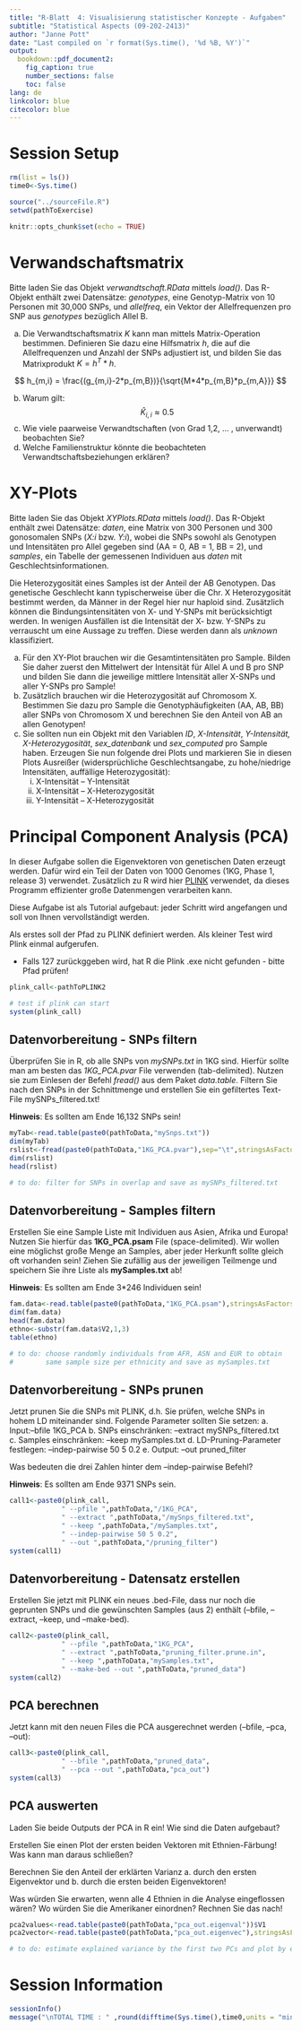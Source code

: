 ```yaml
---
title: "R-Blatt  4: Visualisierung statistischer Konzepte - Aufgaben"
subtitle: "Statistical Aspects (09-202-2413)"
author: "Janne Pott"
date: "Last compiled on `r format(Sys.time(), '%d %B, %Y')`"
output: 
  bookdown::pdf_document2: 
    fig_caption: true
    number_sections: false
    toc: false
lang: de
linkcolor: blue
citecolor: blue
---
```


# Session Setup

```r
rm(list = ls())
time0<-Sys.time()

source("../sourceFile.R")
setwd(pathToExercise)

knitr::opts_chunk$set(echo = TRUE)
```

# Verwandschaftsmatrix

Bitte laden Sie das Objekt *verwandtschaft.RData* mittels *load()*. Das R-Objekt enthält zwei Datensätze: *genotypes*, eine Genotyp-Matrix von 10 Personen mit 30,000 SNPs, und *allelfreq*, ein Vektor der Allelfrequenzen pro SNP aus *genotypes* bezüglich Allel B. 

a) Die Verwandtschaftsmatrix *K* kann man mittels Matrix-Operation bestimmen. Definieren Sie dazu eine Hilfsmatrix *h*, die auf die Allelfrequenzen und Anzahl der SNPs adjustiert ist, und bilden Sie das Matrixprodukt $K=h^T * h$. 

$$ h_{m,i} = \frac{(g_{m,i}-2*p_{m,B})}{\sqrt{M*4*p_{m,B}*p_{m,A}}} $$

b) Warum gilt: $$ \hat K_{i,i} \approx 0.5$$
c) Wie viele paarweise Verwandtschaften (von Grad 1,2, … , unverwandt) beobachten Sie?
d) Welche Familienstruktur könnte die beobachteten Verwandtschaftsbeziehungen erklären?

# XY-Plots

Bitte laden Sie das Objekt *XYPlots.RData* mittels *load()*. Das R-Objekt enthält zwei Datensätze: *daten*, eine Matrix von 300 Personen und 300 gonosomalen SNPs (*X:i* bzw. *Y:i*), wobei die SNPs sowohl als Genotypen und Intensitäten pro Allel gegeben sind (AA = 0, AB = 1, BB = 2), und *samples*, ein Tabelle der gemessenen Individuen aus *daten* mit Geschlechtsinformationen.

Die Heterozygosität eines Samples ist der Anteil der AB Genotypen. Das genetische Geschlecht kann typischerweise über die Chr. X Heterozygosität bestimmt werden, da Männer in der Regel hier nur haploid sind. Zusätzlich können die Bindungsintensitäten von X- und Y-SNPs mit berücksichtigt werden. In wenigen Ausfällen ist die Intensität der X- bzw. Y-SNPs zu verrauscht um eine Aussage zu treffen. Diese werden dann als *unknown* klassifiziert.

a) Für den XY-Plot brauchen wir die Gesamtintensitäten pro Sample. Bilden Sie daher zuerst den Mittelwert der Intensität für Allel A und B pro SNP und bilden Sie dann die jeweilige mittlere Intensität aller X-SNPs und aller Y-SNPs pro Sample! 
b) Zusätzlich brauchen wir die Heterozygosität auf Chromosom X. Bestimmen Sie
dazu pro Sample die Genotyphäufigkeiten (AA, AB, BB) aller SNPs von Chromosom X und
berechnen Sie den Anteil von AB an allen Genotypen!
c) Sie sollten nun ein Objekt mit den Variablen *ID*, *X-Intensität*, *Y-Intensität,* *X-Heterozygosität*, *sex_datenbank* und *sex_computed* pro Sample haben. Erzeugen Sie nun folgende drei Plots und markieren Sie in diesen Plots Ausreißer (widersprüchliche Geschlechtsangabe, zu hohe/niedrige Intensitäten, auffällige Heterozygosität):
    i.	X-Intensität – Y-Intensität
    ii.	X-Intensität – X-Heterozygosität
    iii.	Y-Intensität – X-Heterozygosität

# Principal Component Analysis (PCA)

In dieser Aufgabe sollen die Eigenvektoren von genetischen Daten erzeugt werden. Dafür wird ein Teil der Daten von 1000 Genomes (1KG, Phase 1, release 3) verwendet. Zusätzlich zu R wird hier [PLINK](https://www.cog-genomics.org/plink/2.0/) verwendet, da dieses Programm effizienter große Datenmengen verarbeiten kann. 

Diese Aufgabe ist als Tutorial aufgebaut: jeder Schritt wird angefangen und soll von Ihnen vervollständigt werden. 

Als erstes soll der Pfad zu PLINK definiert werden. Als kleiner Test wird Plink einmal aufgerufen.

* Falls 127 zurückggeben wird, hat R die Plink .exe nicht gefunden - bitte Pfad prüfen!

```r
plink_call<-pathToPLINK2

# test if plink can start
system(plink_call)

```

## Datenvorbereitung - SNPs filtern
Überprüfen Sie in R, ob alle SNPs von *mySNPs.txt* in 1KG sind. Hierfür sollte man am besten das *1KG_PCA.pvar* File verwenden (tab-delimited). Nutzen sie zum Einlesen der Befehl *fread()* aus dem Paket *data.table*. Filtern Sie nach den SNPs in der Schnittmenge und erstellen Sie ein gefiltertes Text-File mySNPs_filtered.txt!

**Hinweis**: Es sollten am Ende 16,132 SNPs sein!

```r
myTab<-read.table(paste0(pathToData,"mySnps.txt"))
dim(myTab)
rslist<-fread(paste0(pathToData,"1KG_PCA.pvar"),sep="\t",stringsAsFactors=F)
dim(rslist)
head(rslist)

# to do: filter for SNPs in overlap and save as mySNPs_filtered.txt

```

## Datenvorbereitung - Samples filtern
Erstellen Sie eine Sample Liste mit Individuen aus Asien, Afrika und Europa! Nutzen Sie hierfür das **1KG_PCA.psam** File (space-delimited). Wir wollen eine möglichst große Menge an Samples, aber jeder Herkunft sollte gleich oft vorhanden sein! Ziehen Sie zufällig aus der jeweiligen Teilmenge und speichern Sie ihre Liste als **mySamples.txt** ab!

**Hinweis**: Es sollten am Ende 3*246 Individuen sein!

```r
fam.data<-read.table(paste0(pathToData,"1KG_PCA.psam"),stringsAsFactors=F,sep="\t")
dim(fam.data)
head(fam.data)
ethno<-substr(fam.data$V2,1,3)
table(ethno)

# to do: choose randomly individuals from AFR, ASN and EUR to obtain 
#        same sample size per ethnicity and save as mySamples.txt

```

## Datenvorbereitung - SNPs prunen
Jetzt prunen Sie die SNPs mit PLINK, d.h. Sie prüfen, welche SNPs in hohem LD miteinander sind. Folgende Parameter sollten Sie setzen:
a.	Input:--bfile 1KG_PCA
b.	SNPs einschränken: --extract mySNPs_filtered.txt
c.	Samples einschränken: --keep mySamples.txt
d.	LD-Pruning-Parameter festlegen: --indep-pairwise 50 5 0.2 
e.	Output: --out pruned_filter

Was bedeuten die drei Zahlen hinter dem --indep-pairwise Befehl?

**Hinweis**: Es sollten am Ende 9371 SNPs sein. 

```r
call1<-paste0(plink_call,
             " --pfile ",pathToData,"/1KG_PCA",
             " --extract ",pathToData,"/mySnps_filtered.txt",
             " --keep ",pathToData,"/mySamples.txt",
             " --indep-pairwise 50 5 0.2",
             " --out ",pathToData,"/pruning_filter")
system(call1)
```


## Datenvorbereitung - Datensatz erstellen
Erstellen Sie jetzt mit PLINK ein neues .bed-File, dass nur noch die geprunten SNPs und die gewünschten Samples (aus 2) enthält (--bfile, --extract, --keep, und --make-bed). 

```r
call2<-paste0(plink_call,
             " --pfile ",pathToData,"1KG_PCA",
             " --extract ",pathToData,"pruning_filter.prune.in",
             " --keep ",pathToData,"mySamples.txt",
             " --make-bed --out ",pathToData,"pruned_data")
system(call2)
```

## PCA berechnen
Jetzt kann mit den neuen Files die PCA ausgerechnet werden (--bfile, --pca, --out):

```r
call3<-paste0(plink_call,
             " --bfile ",pathToData,"pruned_data",
             " --pca --out ",pathToData,"pca_out")
system(call3)
```

## PCA auswerten
Laden Sie beide Outputs der PCA in R ein! Wie sind die Daten aufgebaut?

Erstellen Sie einen Plot der ersten beiden Vektoren mit Ethnien-Färbung! Was kann man daraus schließen?

Berechnen Sie den Anteil der erklärten Varianz
  a.	durch den ersten Eigenvektor und
  b.	durch die ersten beiden Eigenvektoren!

Was würden Sie erwarten, wenn alle 4 Ethnien in die Analyse eingeflossen wären? Wo würden Sie die Amerikaner einordnen? Rechnen Sie das nach!

```r
pca2values<-read.table(paste0(pathToData,"pca_out.eigenval"))$V1
pca2vector<-read.table(paste0(pathToData,"pca_out.eigenvec"),stringsAsFactors=F,sep="\t")

# to do: estimate explained variance by the first two PCs and plot by ethnicities

```

# Session Information

```r
sessionInfo()
message("\nTOTAL TIME : " ,round(difftime(Sys.time(),time0,units = "mins"),3)," minutes")

```

